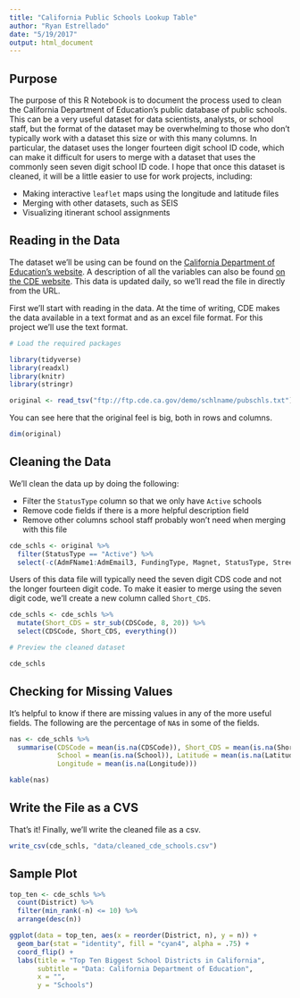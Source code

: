```yaml
---
title: "California Public Schools Lookup Table"
author: "Ryan Estrellado"
date: "5/19/2017"
output: html_document
---
```


## Purpose 

The purpose of this R Notebook is to document the process used to clean the 
California Department of Education's public database of public schools. This 
can be a very useful dataset for data scientists, analysts, or school staff, 
but the format of the dataset may be overwhelming to those who don't typically 
work with a dataset this size or with this many columns. In particular, the 
dataset uses the longer fourteen digit school ID code, which can make it 
difficult for users to merge with a dataset that uses the commonly seen seven 
digit school ID code. I hope that once this dataset is cleaned, it will be a 
little easier to use for work projects, including:  

- Making interactive `leaflet` maps using the longitude and latitude files 
- Merging with other datasets, such as SEIS  
- Visualizing itinerant school assignments  

## Reading in the Data 

The dataset we'll be using can be found on the [California Department of 
Education's website](http://www.cde.ca.gov/ds/si/ds/pubschls.asp). A description of all the variables can also be found 
[on the CDE website](http://www.cde.ca.gov/ds/si/ds/fspubschls.asp). This data 
is updated daily, so we'll read the file in directly from the URL. 

First we'll start with reading in the data. At the time of writing, CDE makes 
the data available in a text format and as an excel file format. For this 
project we'll use the text format. 

```r
# Load the required packages

library(tidyverse)
library(readxl)
library(knitr)
library(stringr)
```

```r
original <- read_tsv("ftp://ftp.cde.ca.gov/demo/schlname/pubschls.txt")
```

You can see here that the original feel is big, both in rows and columns. 

```r
dim(original)
```

## Cleaning the Data

We'll clean the data up by doing the following: 

- Filter the `StatusType` column so that we only have `Active` schools  
- Remove code fields if there is a more helpful description field  
- Remove other columns school staff probably won't need when merging with this 
file  

```r
cde_schls <- original %>% 
  filter(StatusType == "Active") %>% 
  select(-c(AdmFName1:AdmEmail3, FundingType, Magnet, StatusType, Street:State, DOC, CharterNum, SOC, EdOpsCode, EILCode))
```

Users of this data file will typically need the seven digit CDS code and not the 
longer fourteen digit code. To make it easier to merge using the seven digit 
code, we'll create a new column called `Short_CDS`. 

```r
cde_schls <- cde_schls %>% 
  mutate(Short_CDS = str_sub(CDSCode, 8, 20)) %>% 
  select(CDSCode, Short_CDS, everything())
```

```r
# Preview the cleaned dataset

cde_schls
```


## Checking for Missing Values 

It's helpful to know if there are missing values in any of the more useful 
fields. The following are the percentage of `NA`s in some of the fields. 

```r
nas <- cde_schls %>% 
  summarise(CDSCode = mean(is.na(CDSCode)), Short_CDS = mean(is.na(Short_CDS)),
            School = mean(is.na(School)), Latitude = mean(is.na(Latitude)), 
            Longitude = mean(is.na(Longitude)))

kable(nas)
```

## Write the File as a CVS 

That's it! Finally, we'll write the cleaned file as a csv. 

```r
write_csv(cde_schls, "data/cleaned_cde_schools.csv")
```

## Sample Plot 

```r
top_ten <- cde_schls %>% 
  count(District) %>% 
  filter(min_rank(-n) <= 10) %>% 
  arrange(desc(n))

ggplot(data = top_ten, aes(x = reorder(District, n), y = n)) +
  geom_bar(stat = "identity", fill = "cyan4", alpha = .75) + 
  coord_flip() + 
  labs(title = "Top Ten Biggest School Districts in California", 
       subtitle = "Data: California Department of Education",
       x = "",
       y = "Schools")
```